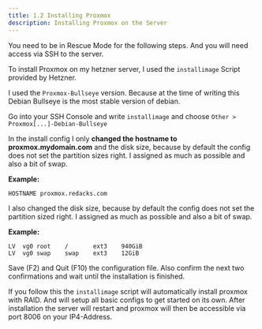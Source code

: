 ```yaml
---
title: 1.2 Installing Proxmox
description: Installing Proxmox on the Server
---
```



<Aside type="note">
  You need to be in Rescue Mode for the following steps. And you will need
  access via SSH to the server.
</Aside>

To install Proxmox on my hetzner server, I used the `installimage` Script provided by Hetzner.

I used the `Proxmox-Bullseye` version. Because at the time of writing this Debian Bullseye is the most stable version of debian.

Go into your SSH Console and write `installimage` and choose `Other > Proxmox[...]-Debian-Bullseye`

In the install config I only **changed the hostname to proxmox.mydomain.com** and the disk size, because by default the config does not set the partition sizes right. I assigned as much as possible and also a bit of swap.

**Example:**

```
HOSTNAME proxmox.redacks.com
```

I also changed the disk size, because by default the config does not set the partition sized right. I assigned as much as possible and also a bit of swap.

**Example:**

```
LV  vg0 root    /       ext3    940GiB
LV  vg0 swap    swap    ext3    12GiB
```

Save (F2) and Quit (F10) the configuration file.
Also confirm the next two confirmations and wait until the installation is finished.

If you follow this the `installimage` script will automatically install proxmox with RAID. And will setup all basic configs to get started on its own.
After installation the server will restart and proxmox will then be accessible via port 8006 on your IP4-Address.
